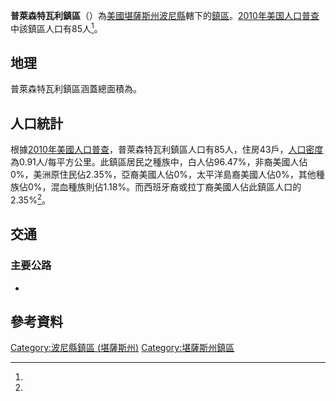 {{noteTA
|G1=USState
}}
{{Infobox settlement
|official_name = 普萊森特瓦利鎮區
|native_name = Pleasant Valley Township
|settlement_type = 鎮區
|pushpin_map=USA Kansas
|coordinates_display = inline,title
|coordinates_region = US-KS
|subdivision_type = [[世界政區索引|國家]]
|subdivision_name = [[美国|美国]]
|subdivision_type1 = [[美國行政區劃|州]]
|subdivision_name1 = [[堪薩斯州|堪薩斯州]]
|subdivision_type2 = [[堪薩斯州行政區劃|縣]]
|subdivision_name2 = [[波尼縣_(堪薩斯州)|波尼縣]]
|area_total_km2 = 93.59
|area_land_km2 = 93.59
|area_water_km2 = 0
|area_total_sq_mi =
|area_land_sq_mi =
|area_water_sq_mi =
|area_water_percent = 0
|population_as_of = [[2010年美国人口普查|2010]]
|population_footnotes = <ref name="Census 2010">{{cite web| url=http://factfinder2.census.gov| title=Race, Hispanic or Latino, Age, and Housing Occupancy: 2010 Census Redistricting Data, Pleasant Valley township, Pawnee County, Kansas| publisher=U.S. Census Bureau, American FactFinder 2| accessdate=2016-09-10| archive-date=2013-09-11| archive-url=https://web.archive.org/web/20130911234518/http://factfinder2.census.gov/| dead-url=no}}</ref>
|population_total = 85
|population_density_km2 = auto
|elevation_footnotes = 
|elevation_m = 522
|elevation_ft = 
|latd = 38
|latm = 02
|lats = 37
|latNS = N
|longd = 99
|longm = 04
|longs = 37
|longEW = W
|postal_code_type =
|postal_code = 
|blank_name = [[聯邦資料處理標準|FIPS代碼]]
|blank_info = 20-56600
|blank1_name = [[地名信息系统|GNIS編號]] 
|blank1_info = [http://geonames.usgs.gov/pls/gnispublic/f?p=gnispq:3:::NO::P3_FID:0473557 0473557]
|website = 
|footnotes = 
}}

'''普萊森特瓦利鎮區'''（{{lang-en|'''Pleasant Valley Township'''}}）為[[美國|美國]][[堪薩斯州|堪薩斯州]][[波尼縣_(堪薩斯州)|波尼縣]]轄下的[[行政鎮區|鎮區]]。[[2010年美国人口普查|2010年美国人口普查]]中該鎮區人口有85人<ref name="Census 2010"/>。

==地理==
普萊森特瓦利鎮區涵蓋總面積為{{convert|93.59|km2|sqmi}}。

==人口統計==
根據[[2010年美國人口普查|2010年美國人口普查]]，普萊森特瓦利鎮區人口有85人，住房43戶，[[人口密度|人口密度]]為0.91人/每平方公里。此鎮區居民之種族中，白人佔96.47%，非裔美國人佔0%，美洲原住民佔2.35%，亞裔美國人佔0%，太平洋島裔美國人佔0%，其他種族佔0%，混血種族則佔1.18%。而西班牙裔或拉丁裔美國人佔此鎮區人口的2.35%<ref name="Census 2010"/>。

==交通==
===主要公路===
*{{Jct|state=KS|KS|19}}

==參考資料==
{{reflist}}

{{波尼縣 (堪薩斯州)}}

{{DEFAULTSORT:Pleasant Valley}}
[[Category:波尼縣鎮區_(堪薩斯州)|Category:波尼縣鎮區 (堪薩斯州)]]
[[Category:堪薩斯州鎮區|Category:堪薩斯州鎮區]]

{{PawneeCountyKS-geo-stub}}